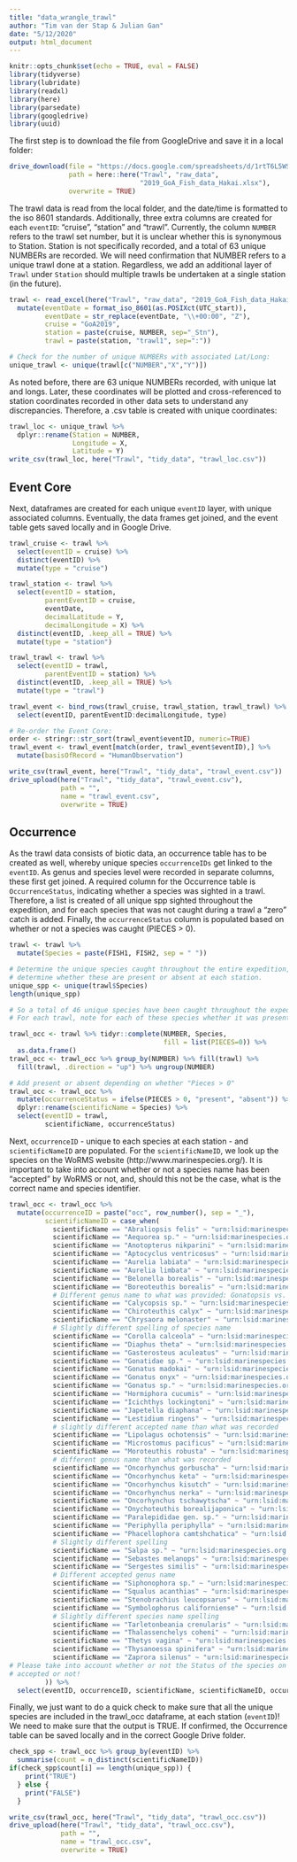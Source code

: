 ```yaml
---
title: "data_wrangle_trawl"
author: "Tim van der Stap & Julian Gan"
date: "5/12/2020"
output: html_document
---
```


```r
knitr::opts_chunk$set(echo = TRUE, eval = FALSE)
library(tidyverse)
library(lubridate)
library(readxl)
library(here)
library(parsedate)
library(googledrive)
library(uuid)
```

The first step is to download the file from GoogleDrive and save it in a local folder: 

``` r
drive_download(file = "https://docs.google.com/spreadsheets/d/1rtT6L5WSi_UiiXfoS95wnDqA8loc959T/edit#gid=668595086", 
               path = here::here("Trawl", "raw_data", 
                                 "2019_GoA_Fish_data_Hakai.xlsx"),
               overwrite = TRUE)
```

The trawl data is read from the local folder, and the date/time is formatted to the iso 8601 standards. Additionally, three extra columns are created for each `eventID`: "cruise", "station" and "trawl". Currently, the column `NUMBER` refers to the trawl set number, but it is unclear whether this is synonymous to Station. Station is not specifically recorded, and a total of 63 unique NUMBERs are recorded. We will need confirmation that NUMBER refers to a unique trawl done at a station. Regardless, we add an additional layer of `Trawl` under `Station` should multiple trawls be undertaken at a single station (in the future).

``` r
trawl <- read_excel(here("Trawl", "raw_data", "2019_GoA_Fish_data_Hakai.xlsx")) %>%
  mutate(eventDate = format_iso_8601(as.POSIXct(UTC_start)),
         eventDate = str_replace(eventDate, "\\+00:00", "Z"),
         cruise = "GoA2019", 
         station = paste(cruise, NUMBER, sep="_Stn"),
         trawl = paste(station, "trawl1", sep=":"))

# Check for the number of unique NUMBERs with associated Lat/Long:
unique_trawl <- unique(trawl[c("NUMBER","X","Y")])
```

As noted before, there are 63 unique NUMBERs recorded, with unique lat and longs. Later, these coordinates will be plotted and cross-referenced to station coordinates recorded in other data sets to understand any discrepancies. Therefore, a .csv table is created with unique coordinates:

``` r
trawl_loc <- unique_trawl %>%
  dplyr::rename(Station = NUMBER,
                Longitude = X,
                Latitude = Y)
write_csv(trawl_loc, here("Trawl", "tidy_data", "trawl_loc.csv"))
```

## Event Core 

Next, dataframes are created for each unique `eventID` layer, with unique associated columns. Eventually, the data frames get joined, and the event table gets saved locally and in Google Drive. 

``` r
trawl_cruise <- trawl %>% 
  select(eventID = cruise) %>% 
  distinct(eventID) %>% 
  mutate(type = "cruise")

trawl_station <- trawl %>% 
  select(eventID = station,
         parentEventID = cruise,
         eventDate,
         decimalLatitude = Y,
         decimalLongitude = X) %>% 
  distinct(eventID, .keep_all = TRUE) %>% 
  mutate(type = "station")

trawl_trawl <- trawl %>% 
  select(eventID = trawl,
         parentEventID = station) %>% 
  distinct(eventID, .keep_all = TRUE) %>% 
  mutate(type = "trawl")

trawl_event <- bind_rows(trawl_cruise, trawl_station, trawl_trawl) %>% 
  select(eventID, parentEventID:decimalLongitude, type)

# Re-order the Event Core:
order <- stringr::str_sort(trawl_event$eventID, numeric=TRUE)
trawl_event <- trawl_event[match(order, trawl_event$eventID),] %>%
  mutate(basisOfRecord = "HumanObservation")

write_csv(trawl_event, here("Trawl", "tidy_data", "trawl_event.csv"))
drive_upload(here("Trawl", "tidy_data", "trawl_event.csv"),
             path = "",
             name = "trawl_event.csv",
             overwrite = TRUE)
```

## Occurrence

As the trawl data consists of biotic data, an occurrence table has to be created as well, whereby unique species `occurrenceIDs` get linked to the `eventID`. As genus and species level were recorded in separate columns, these first get joined. A required column for the Occurrence table is `OccurrenceStatus`, indicating whether a species was sighted in a trawl. Therefore, a list is created of all unique spp sighted throughout the expedition, and for each species that was not caught during a trawl a "zero" catch is added. Finally, the `occurrenceStatus` column is populated based on whether or not a species was caught (PIECES > 0). 

``` r
trawl <- trawl %>%
  mutate(Species = paste(FISH1, FISH2, sep = " "))

# Determine the unique species caught throughout the entire expedition, to 
# determine whether these are present or absent at each station. 
unique_spp <- unique(trawl$Species)
length(unique_spp)

# So a total of 46 unique species have been caught throughout the expedition.
# For each trawl, note for each of these species whether it was present or absent:

trawl_occ <- trawl %>% tidyr::complete(NUMBER, Species, 
                                       fill = list(PIECES=0)) %>%
  as.data.frame()
trawl_occ <- trawl_occ %>% group_by(NUMBER) %>% fill(trawl) %>%
  fill(trawl, .direction = "up") %>% ungroup(NUMBER)

# Add present or absent depending on whether "Pieces > 0"
trawl_occ <- trawl_occ %>% 
  mutate(occurrenceStatus = ifelse(PIECES > 0, "present", "absent")) %>%
  dplyr::rename(scientificName = Species) %>%
  select(eventID = trawl, 
         scientificName, occurrenceStatus)
```

Next, `occurrenceID` - unique to each species at each station - and `scientificNameID` are populated. For the `scientificNameID`, we look up the species on the WoRMS website (http://www.marinespecies.org/). It is important to take into account whether or not a species name has been "accepted" by WoRMS or not, and, should this not be the case, what is the correct name and species identifier.

``` r
trawl_occ <- trawl_occ %>% 
  mutate(occurrenceID = paste("occ", row_number(), sep = "_"),
         scientificNameID = case_when(
           scientificName == "Abraliopsis felis" ~ "urn:lsid:marinespecies.org:taxname:341849",
           scientificName == "Aequorea sp." ~ "urn:lsid:marinespecies.org:taxname:116998",
           scientificName == "Anotopterus nikparini" ~ "urn:lsid:marinespecies.org:taxname:272040",
           scientificName == "Aptocyclus ventricosus" ~ "urn:lsid:marinespecies.org:taxname:254299",
           scientificName == "Aurelia labiata" ~ "urn:lsid:marinespecies.org:taxname:287213",
           scientificName == "Aurelia limbata" ~ "urn:lsid:marinespecies.org:taxname:158199",
           scientificName == "Belonella borealis" ~ "urn:lsid:marinespecies.org:taxname:410406",
           scientificName == "Boreoteuthis borealis" ~ "urn:lsid:marinespecies.org:taxname:342326",
           # Different genus name to what was provided: Gonatopsis vs. Boreoteuthis
           scientificName == "Calycopsis sp." ~ "urn:lsid:marinespecies.org:taxname:117028",
           scientificName == "Chiroteuthis calyx" ~ "urn:lsid:marinespecies.org:taxname:341796",
           scientificName == "Chrysaora melonaster" ~ "urn:lsid:marinespecies.org:taxname:287209",
           # Slightly different spelling of species name
           scientificName == "Corolla calceola" ~ "urn:lsid:marinespecies.org:taxname:532663",
           scientificName == "Diaphus theta" ~ "urn:lsid:marinespecies.org:taxname:272694",
           scientificName == "Gasterosteus aculeatus" ~ "urn:lsid:marinespecies.org:taxname:126505",
           scientificName == "Gonatidae sp." ~ "urn:lsid:marinespecies.org:taxname:11743",
           scientificName == "Gonatus madokai" ~ "urn:lsid:marinespecies.org:taxname:341858",
           scientificName == "Gonatus onyx" ~ "urn:lsid:marinespecies.org:taxname:341859",
           scientificName == "Gonatus sp." ~ "urn:lsid:marinespecies.org:taxname:138036",
           scientificName == "Hormiphora cucumis" ~ "urn:lsid:marinespecies.org:taxname:106382",
           scientificName == "Icichthys lockingtoni" ~ "urn:lsid:marinespecies.org:taxname:279354",
           scientificName == "Japetella diaphana" ~ "urn:lsid:marinespecies.org:taxname:138849",
           scientificName == "Lestidium ringens" ~ "urn:lsid:marinespecies.org:taxname:272096",
           # slightly different accepted name than what was recorded
           scientificName == "Lipolagus ochotensis" ~ "urn:lsid:marinespecies.org:taxname:281374",
           scientificName == "Microstomus pacificus" ~ "urn:lsid:marinespecies.org:taxname:274294",
           scientificName == "Moroteuthis robusta" ~ "urn:lsid:marinespecies.org:taxname:410385",
           # different genus name than what was recorded
           scientificName == "Oncorhynchus gorbuscha" ~ "urn:lsid:marinespecies.org:taxname:127182",
           scientificName == "Oncorhynchus keta" ~ "urn:lsid:marinespecies.org:taxname:127183",
           scientificName == "Oncorhynchus kisutch" ~ "urn:lsid:marinespecies.org:taxname:127184",
           scientificName == "Oncorhynchus nerka" ~ "urn:lsid:marinespecies.org:taxname:254569",
           scientificName == "Oncorhynchus tschawytscha" ~ "urn:lsid:marinespecies.org:taxname:158075",
           scientificName == "Onychoteuthis borealijaponica" ~ "urn:lsid:marinespecies.org:taxname:342069",
           scientificName == "Paralepididae gen. sp." ~ "urn:lsid:marinespecies.org:taxname:125447",
           scientificName == "Periphylla periphylla" ~ "urn:lsid:marinespecies.org:taxname:135294",
           scientificName == "Phacellophora camtshchatica" ~ "urn:lsid:marinespecies.org:taxname:135309",
           # Slightly different spelling
           scientificName == "Salpa sp." ~ "urn:lsid:marinespecies.org:taxname:137233",
           scientificName == "Sebastes melanops" ~ "urn:lsid:marinespecies.org:taxname:274817",
           scientificName == "Sergestes similis" ~ "urn:lsid:marinespecies.org:taxname:514127",
           # Different accepted genus name
           scientificName == "Siphonophora sp." ~ "urn:lsid:marinespecies.org:taxname:1371",
           scientificName == "Squalus acanthias" ~ "urn:lsid:marinespecies.org:taxname:105923",
           scientificName == "Stenobrachius leucopsarus" ~ "urn:lsid:marinespecies.org:taxname:254363",
           scientificName == "Symbolophorus californiense" ~ "urn:lsid:marinespecies.org:taxname:272733",
           # Slightly different species name spelling
           scientificName == "Tarletonbeania crenularis" ~ "urn:lsid:marinespecies.org:taxname:282927",
           scientificName == "Thalassenchelys coheni" ~ "urn:lsid:marinespecies.org:taxname:282952",
           scientificName == "Thetys vagina" ~ "urn:lsid:marinespecies.org:taxname:137281",
           scientificName == "Thysanoessa spinifera" ~ "urn:lsid:marinespecies.org:taxname:237874",
           scientificName == "Zaprora silenus" ~ "urn:lsid:marinespecies.org:taxname:254353"
# Please take into account whether or not the Status of the species on WoRMS is 
# accepted or not!
         )) %>%
  select(eventID, occurrenceID, scientificName, scientificNameID, occurrenceStatus)
```

Finally, we just want to do a quick check to make sure that all the unique species are included in the trawl_occ dataframe, at each station (`eventID`)! We need to make sure that the output is TRUE. If confirmed, the Occurrence table can be saved locally and in the correct Google Drive folder. 

``` r
check_spp <- trawl_occ %>% group_by(eventID) %>%
  summarise(count = n_distinct(scientificNameID)) 
if(check_spp$count[i] == length(unique_spp)) {
    print("TRUE") 
  } else {
    print("FALSE")
  }

write_csv(trawl_occ, here("Trawl", "tidy_data", "trawl_occ.csv"))
drive_upload(here("Trawl", "tidy_data", "trawl_occ.csv"),
             path = "",
             name = "trawl_occ.csv",
             overwrite = TRUE)
```


